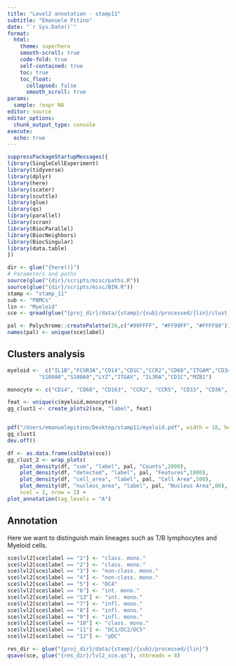 ```yaml
---
title: "Level2 annotation - stamp11"
subtitle: "Emanuele Pitino"
date: "`r Sys.Date()`"
format: 
  html:
    theme: superhero
    smooth-scroll: true
    code-fold: true
    self-contained: true
    toc: true
    toc_float: 
      collapsed: false
      smooth_scroll: true
params:
  sample: !expr NA
editor: source
editor_options: 
  chunk_output_type: console
execute:
  echo: true
---
```

```r
suppressPackageStartupMessages({
library(SingleCellExperiment)
library(tidyverse)
library(dplyr)
library(here)
library(scater)
library(scuttle)
library(glue)
library(qs)
library(parallel)
library(scran)
library(BiocParallel)
library(BiocNeighbors)
library(BiocSingular)
library(data.table)
})
```

```r
dir <- glue("{here()}")
# Parameters and paths
source(glue("{dir}/scripts/misc/paths.R"))
source(glue("{dir}/scripts/misc/BIN.R"))
stamp <- "stamp_11"
sub <- "PBMCs"
lin <- "Myeloid"
sce <- qread(glue("{proj_dir}/data/{stamp}/{sub}/processed/{lin}/clust_sce.qs"), nthreads = 8)
```


```r
pal <- Polychrome::createPalette(26,c("#99FFFF", "#FF99FF", "#FFFF99"))
names(pal) <- unique(sce$label)
```

## Clusters analysis
```r
myeloid <-  c("IL1B","FCGR3A","CD14","CD1C","CCR2","CD68","ITGAM","CD34","FLT3","CX3CR1","CLEC9A","CCR5",
          "S100A8","S100A9","LYZ","ITGAX", "IL3RA","CD1C","MZB1")

monocyte <- c("CD14", "CD68", "CD163", "CCR2", "CCR5", "CD33", "CD36", "FCGR3A", "CD86", "CD80", "CSF1R", "CX3CR1", "CXCL9", "CXCL10", "CXCL11", "CD1C", "CLEC10A", "CLEC9A", "FCER1A", "AXL", "CD22", "DAB2", "SIGLEC6", "IL3R", "LILRA4", "IRF8")

feat <- unique(c(myeloid,monocyte))
gg_clust1 <- create_plots2(sce, "label", feat)


pdf("/Users/emanuelepitino/Desktop/stamp11/myeloid.pdf", width = 18, height = 8)
gg_clust1
dev.off()
```

```r
df <- as.data.frame(colData(sce))
gg_clust_2 <- wrap_plots(
    plot_density(df, "sum", "label", pal, "Counts",2000),
    plot_density(df, "detected", "label", pal, "Features",1000),
    plot_density(df, "cell_area", "label", pal, "Cell Area",500),
    plot_density(df, "nucleus_area", "label", pal, "Nucleus Area",80),
    ncol = 2, nrow = 2) +
plot_annotation(tag_levels = "A")
```

## Annotation
Here we want to distinguish main lineages such as T/B lymphocytes and Myeloid cells.
```r
sce$lvl2[sce$label == "1"] <- "class. mono."
sce$lvl2[sce$label == "2"] <- "class. mono."
sce$lvl2[sce$label == "3"] <- "non-class. mono."
sce$lvl2[sce$label == "4"] <- "non-class. mono."
sce$lvl2[sce$label == "5"] <- "DC4"
sce$lvl2[sce$label == "6"] <- "int. mono."
sce$lvl2[sce$label == "13"] <- "int. mono."
sce$lvl2[sce$label == "7"] <- "infl. mono."
sce$lvl2[sce$label == "8"] <- "infl. mono."
sce$lvl2[sce$label == "9"] <- "infl. mono."
sce$lvl2[sce$label == "10"] <- "class. mono."
sce$lvl2[sce$label == "11"] <- "DC1/DC2/DC5"
sce$lvl2[sce$label == "12"] <- "pDC"
```

```r
res_dir <- glue("{proj_dir}/data/{stamp}/{sub}/processed/{lin}")
qsave(sce, glue("{res_dir}/lvl2_sce.qs"), nthreads = 8)
```
